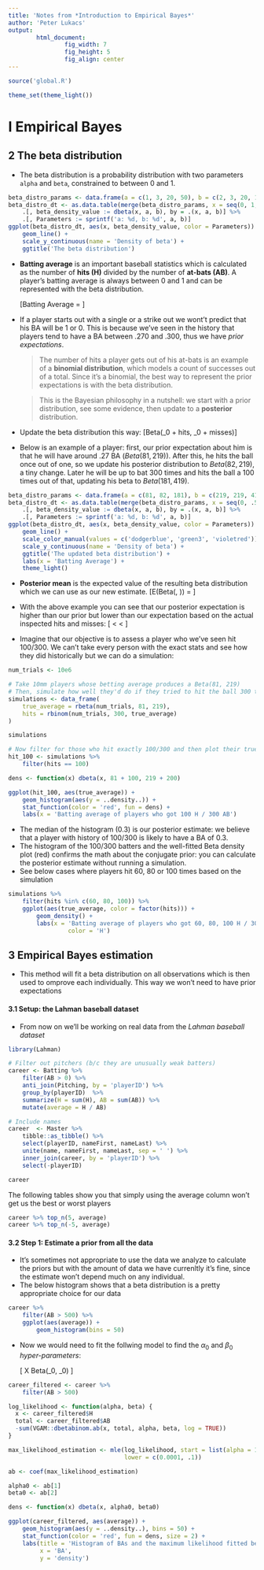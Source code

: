 ```yaml
---
title: 'Notes from *Introduction to Empirical Bayes*'
author: 'Peter Lukacs'
output:
        html_document:
                fig_width: 7
                fig_height: 5
                fig_align: center
---
```


```r
source('global.R')

theme_set(theme_light())
```

# I Empirical Bayes

## 2 The beta distribution

  + The beta distribution is a probability distribution with two parameters `alpha` and `beta`, constrained to between 0 and 1.

```r
beta_distro_params <- data.frame(a = c(1, 3, 20, 50), b = c(2, 3, 20, 10))
beta_distro_dt <- as.data.table(merge(beta_distro_params, x = seq(0, 1, 0.001), all = TRUE)) %>%
    .[, beta_density_value := dbeta(x, a, b), by = .(x, a, b)] %>%
    .[, Parameters := sprintf('a: %d, b: %d', a, b)]
ggplot(beta_distro_dt, aes(x, beta_density_value, color = Parameters)) +
    geom_line() +
    scale_y_continuous(name = 'Density of beta') +
    ggtitle('The beta distribution')
```

  + **Batting average** is an important baseball statistics which is calculated as the number of **hits (H)** divided by the number of **at-bats (AB)**. A player's batting average is always between 0 and 1 and can be represented with the beta distribution.

    \[Batting\ Average = \frac{H}{AB}\]

  + If a player starts out with a single or a strike out we wont't predict that his BA will be 1 or 0. This is because we've seen in the history that players tend to have a BA between .270 and .300, thus we have *prior expectations*.

    > The number of hits a player gets out of his at-bats is an example of a **binomial distribution**, which models a count of successes out of a total. Since it's a binomial, the best way to represent the prior expectations is with the beta distribution.

    > This is the Bayesian philosophy in a nutshell: we start with a prior distribution, see some evidence, then update to a **posterior** distribution.

  + Update the beta distribution this way:
    \[Beta(\alpha_0 + hits,\ \beta_0 + misses)\]

  + Below is an example of a player: first, our prior expectation about him is that he will have around .27 BA ($Beta(81, 219)$). After this, he hits the ball once out of one, so we update his posterior distribution to $Beta(82, 219)$, a tiny change. Later he will be up to bat 300 times and hits the ball a 100 times out of that, updating his beta to $Beta(181, 419)$.

```r
beta_distro_params <- data.frame(a = c(81, 82, 181), b = c(219, 219, 419))
beta_distro_dt <- as.data.table(merge(beta_distro_params, x = seq(0, .5, 0.001), all = TRUE)) %>%
    .[, beta_density_value := dbeta(x, a, b), by = .(x, a, b)] %>%
    .[, Parameters := sprintf('a: %d, b: %d', a, b)]
ggplot(beta_distro_dt, aes(x, beta_density_value, color = Parameters)) +
    geom_line() +
    scale_color_manual(values = c('dodgerblue', 'green3', 'violetred')) +
    scale_y_continuous(name = 'Density of beta') +
    ggtitle('The updated beta distribution') +
    labs(x = 'Batting Average') +
    theme_light()
```

  + **Posterior mean** is the expected value of the resulting beta distribution which we can use as our new estimate.
    \[E(Beta(\alpha, \beta)) = \frac{\alpha}{\alpha + \beta}\]
  + With the above example you can see that our posterior expectation is higher than our prior but lower than our expectation based on the actual inspected hits and misses:
    \[\frac{81}{81 + 219} < \frac{182}{182 + 419} < \frac{100}{100 + 200}\]

  + Imagine that our objective is to assess a player who we've seen hit 100/300. We can't take every person with the exact stats and see how they did historically but we can do a simulation:

```r
num_trials <- 10e6

# Take 10mm players whose betting average produces a Beta(81, 219)
# Then, simulate how well they'd do if they tried to hit the ball 300 times
simulations <- data_frame(
    true_average = rbeta(num_trials, 81, 219),
    hits = rbinom(num_trials, 300, true_average)
)

simulations

# Now filter for those who hit exactly 100/300 and then plot their true average distribution
hit_100 <- simulations %>%
    filter(hits == 100)
```

```r
dens <- function(x) dbeta(x, 81 + 100, 219 + 200)

ggplot(hit_100, aes(true_average)) +
    geom_histogram(aes(y = ..density..)) +
    stat_function(color = 'red', fun = dens) +
    labs(x = 'Batting average of players who got 100 H / 300 AB')
```

  + The median of the histogram (0.3) is our posterior estimate: we believe that a player with history of 100/300 is likely to have a BA of 0.3.
  + The histogram of the 100/300 batters and the well-fitted Beta density plot (red) confirms the math about the conjugate prior: you can calculate the posterior estimate without running a simulation.
  + See below cases where players hit 60, 80 or 100 times based on the simulation

```r
simulations %>%
    filter(hits %in% c(60, 80, 100)) %>%
    ggplot(aes(true_average, color = factor(hits))) +
        geom_density() +
        labs(x = 'Batting average of players who got 60, 80, 100 H / 300 AB',
                 color = 'H')
```

## 3 Empirical Bayes estimation

  + This method will fit a beta distribution on all observations which is then used to omprove each individually. This way we won't need to have prior expectations

#### 3.1 Setup: the Lahman baseball dataset

  + From now on we'll be working on real data from the *Lahman baseball dataset*

```r
library(Lahman)

# Filter out pitchers (b/c they are unusually weak batters)
career <- Batting %>%
    filter(AB > 0) %>%
    anti_join(Pitching, by = 'playerID') %>%
    group_by(playerID)  %>%
    summarize(H = sum(H), AB = sum(AB)) %>%
    mutate(average = H / AB)

# Include names
career  <- Master %>%
    tibble::as_tibble() %>%
    select(playerID, nameFirst, nameLast) %>%
    unite(name, nameFirst, nameLast, sep = ' ') %>%
    inner_join(career, by = 'playerID') %>%
    select(-playerID)

career
```

The following tables show you that simply using the average column won't get us the best or worst players

```r
career %>% top_n(5, average)
career %>% top_n(-5, average)
```

#### 3.2 Step 1: Estimate a prior from all the data

  + It's sometimes not appropriate to use the data we analyze to calculate the priors but with the amount of data we have currenltly it's fine, since the estimate won't depend much on any individual.
  + The below histogram shows that a beta distribution is a pretty appropriate choice for our data

```r
career %>%
    filter(AB > 500) %>%
    ggplot(aes(average)) +
        geom_histogram(bins = 50)
```

  + Now we would need to fit the follwing model to find the $\alpha_0$ and $\beta_0$ *hyper-parameters*:

    \[ X \sim Beta(\alpha_0, \beta_0) \]

```r
career_filtered <- career %>%
    filter(AB > 500)

log_likelihood <- function(alpha, beta) {
  x <- career_filtered$H
  total <- career_filtered$AB
  -sum(VGAM::dbetabinom.ab(x, total, alpha, beta, log = TRUE))
}

max_likelihood_estimation <- mle(log_likelihood, start = list(alpha = 1, beta = 10), method = 'L-BFGS-B',
                                 lower = c(0.0001, .1))

ab <- coef(max_likelihood_estimation)

alpha0 <- ab[1]
beta0 <- ab[2]

dens <- function(x) dbeta(x, alpha0, beta0)

ggplot(career_filtered, aes(average)) +
    geom_histogram(aes(y = ..density..), bins = 50) +
    stat_function(color = 'red', fun = dens, size = 2) +
    labs(title = 'Histogram of BAs and the maximum likelihood fitted beta density distribution',
         x = 'BA',
         y = 'density')
```



<!-- # II Hypothesis testing -->
